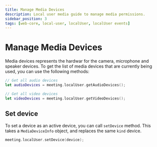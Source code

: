 ```yaml
---
title: Manage Media Devices
description: Local user media guide to manage media permissions.
sidebar_position: 3
tags: [web-core, local-user, localUser, localUser events]
---
```


# Manage Media Devices

Media devices represents the hardwar for the camera, microphone and speaker devices.
To get the list of media devices that are currently being used, you can use the following methods:

```swift
// Get all audio devices
let audioDevices = meeting.localUser.getAudioDevices();

// Get all video devices
let videoDevices = meeting.localUser.getVideoDevices();
```

## Set device

To set a device as an active device, you can call `setDevice` method. This takes a `MediaDeviceInfo` object, and replaces the same `kind` device. 

```swift
meeting.localUser.setDevice(device);
```
